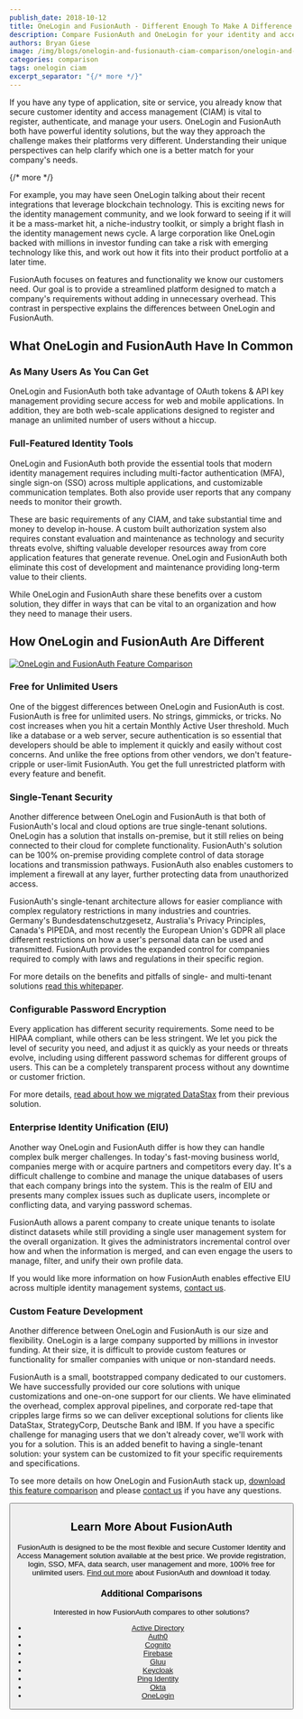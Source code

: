 ```yaml
---
publish_date: 2018-10-12 
title: OneLogin and FusionAuth - Different Enough To Make A Difference
description: Compare FusionAuth and OneLogin for your identity and access management solution.
authors: Bryan Giese
image: /img/blogs/onelogin-and-fusionauth-ciam-comparison/onelogin-and-fusionauth-comparison.jpg
categories: comparison
tags: onelogin ciam
excerpt_separator: "{/* more */}"
---
```


If you have any type of application, site or service, you already know that secure customer identity and access management (CIAM) is vital to register, authenticate, and manage your users. OneLogin and FusionAuth both have powerful identity solutions, but the way they approach the challenge makes their platforms very different. Understanding their unique perspectives can help clarify which one is a better match for your company's needs.

{/* more */}

For example, you may have seen OneLogin talking about their recent integrations that leverage blockchain technology. This is exciting news for the identity management community, and we look forward to seeing if it will it be a mass-market hit, a niche-industry toolkit, or simply a bright flash in the identity management news cycle. A large corporation like OneLogin backed with millions in investor funding can take a risk with emerging technology like this, and work out how it fits into their product portfolio at a later time.

FusionAuth focuses on features and functionality we know our customers need. Our goal is to provide a streamlined platform designed to match a company's requirements without adding in unnecessary overhead. This contrast in perspective explains the differences between OneLogin and FusionAuth.

## What OneLogin and FusionAuth Have In Common

### As Many Users As You Can Get

OneLogin and FusionAuth both take advantage of OAuth tokens & API key management providing secure access for web and mobile applications. In addition, they are both web-scale applications designed to register and manage an unlimited number of users without a hiccup.

### Full-Featured Identity Tools

OneLogin and FusionAuth both provide the essential tools that modern identity management requires including multi-factor authentication (MFA), single sign-on (SSO) across multiple applications, and customizable communication templates. Both also provide user reports that any company needs to monitor their growth.

These are basic requirements of any CIAM, and take substantial time and money to develop in-house. A custom built authorization system also requires constant evaluation and maintenance as technology and security threats evolve, shifting valuable developer resources away from core application features that generate revenue. OneLogin and FusionAuth both eliminate this cost of development and maintenance providing long-term value to their clients.

While OneLogin and FusionAuth share these benefits over a custom solution, they differ in ways that can be vital to an organization and how they need to manage their users.

## How OneLogin and FusionAuth Are Different

[![OneLogin and FusionAuth Feature Comparison](/img/blogs/onelogin-and-fusionauth-ciam-comparison/onelogin-fusionauth-compare-sample.png)](/resources/fusionauth-vs-onelogin.pdf)

### Free for Unlimited Users
One of the biggest differences between OneLogin and FusionAuth is cost. FusionAuth is free for unlimited users. No strings, gimmicks, or tricks. No cost increases when you hit a certain Monthly Active User threshold. Much like a database or a web server, secure authentication is so essential that developers should be able to implement it quickly and easily without cost concerns. And unlike the free options from other vendors, we don't feature-cripple or user-limit FusionAuth. You get the full unrestricted platform with every feature and benefit.

### Single-Tenant Security
Another difference between OneLogin and FusionAuth is that both of FusionAuth's local and cloud options are true single-tenant solutions. OneLogin has a solution that installs on-premise, but it still relies on being connected to their cloud for complete functionality. FusionAuth's solution can be 100% on-premise providing complete control of data storage locations and transmission pathways. FusionAuth also enables customers to implement a firewall at any layer, further protecting data from unauthorized access.

FusionAuth's single-tenant architecture allows for easier compliance with complex regulatory restrictions in many industries and countries. Germany's Bundesdatenschutzgesetz, Australia's Privacy Principles, Canada's PIPEDA, and most recently the European Union's GDPR all place different restrictions on how a user's personal data can be used and transmitted. FusionAuth provides the expanded control for companies required to comply with laws and regulations in their specific region.

For more details on the benefits and pitfalls of single- and multi-tenant solutions [read this whitepaper](/learn/expert-advice/identity-basics/multi-tenancy-vs-single-tenant-idaas-solutions "Read more about single- and multi-tenant identity solutions").

### Configurable Password Encryption
Every application has different security requirements. Some need to be HIPAA compliant, while others can be less stringent. We let you pick the level of security you need, and adjust it as quickly as your needs or threats evolve, including using different password schemas for different groups of users. This can be a completely transparent process without any downtime or customer friction.

For more details, [read about how we migrated DataStax](/resources/datastax-case-study.pdf "Read about DataStax migration") from their previous solution.

### Enterprise Identity Unification (EIU)
Another way OneLogin and FusionAuth differ is how they can handle complex bulk merger challenges. In today's fast-moving business world, companies merge with or acquire partners and competitors every day. It's a difficult challenge to combine and manage the unique databases of users that each company brings into the system. This is the realm of EIU and presents many complex issues such as duplicate users, incomplete or conflicting data, and varying password schemas.

FusionAuth allows a parent company to create unique tenants to isolate distinct datasets while still providing a single user management system for the overall organization. It gives the administrators incremental control over how and when the information is merged, and can even engage the users to manage, filter, and unify their own profile data.

If you would like more information on how FusionAuth enables effective EIU across multiple identity management systems, [contact us](/contact "Contact us today!").

### Custom Feature Development
Another difference between OneLogin and FusionAuth is our size and flexibility. OneLogin is a large company supported by millions in investor funding. At their size, it is difficult to provide custom features or functionality for smaller companies with unique or non-standard needs.

FusionAuth is a small, bootstrapped company dedicated to our customers. We have successfully provided our core solutions with unique customizations and one-on-one support for our clients. We have eliminated the overhead, complex approval pipelines, and corporate red-tape that cripples large firms so we can deliver exceptional solutions for clients like DataStax, StrategyCorp, Deutsche Bank and IBM. If you have a specific challenge for managing users that we don't already cover, we'll work with you for a solution. This is an added benefit to having a single-tenant solution: your system can be customized to fit your specific requirements and specifications.

To see more details on how OneLogin and FusionAuth stack up, [download this feature comparison](/resources/fusionauth-vs-onelogin.pdf "OneLogin and FusionAuth Feature Comparison") and please [contact us](/contact "Contact Us") if you have any questions.

<Button href="/resources/fusionauth-vs-onelogin.pdf" label="Download the OneLogin and FusionAuth Feature Comparison" />

## Learn More About FusionAuth
FusionAuth is designed to be the most flexible and secure Customer Identity and Access Management solution available at the best price. We provide registration, login, SSO, MFA, data search, user management and more, 100% free for unlimited users. [Find out more](/ "FusionAuth Home") about FusionAuth and download it today.

### Additional Comparisons

Interested in how FusionAuth compares to other solutions?
- [Active Directory](/blog/2018/09/14/active-directory-and-fusionauth-ciam-comparison "Active Directory and FusionAuth")
- [Auth0](/blog/2018/10/19/auth0-and-fusionauth-a-tale-of-two-solutions "Auth0 and FusionAuth")
- [Cognito](/blog/2018/09/18/amazon-cognito-and-fusionauth-comparison "Amazon Cognito and FusionAuth")
- [Firebase](/blog/2018/10/02/firebase-and-fusionauth-ciam-comparison "Firebase and FusionAuth")
- [Gluu](/blog/2019/07/16/gluu-fusionauth-compare-identity-management-solutions "Gluu and FusionAuth")
- [Keycloak](/blog/2019/03/06/keycloak-fusionauth-comparison "Keycloak and FusionAuth")
- [Ping Identity](/blog/2018/10/08/quick-comparison-ping-identity-and-fusionauth "Ping Identity and FusionAuth")
- [Okta](/blog/2018/10/16/8-things-to-know-about-okta-and-fusionauth "Okta and FusionAuth")
- [OneLogin](/blog/2018/10/12/onelogin-and-fusionauth "OneLogin and FusionAuth")
